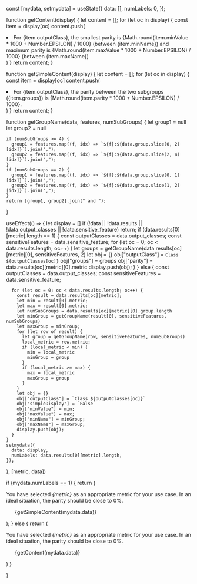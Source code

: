 
  const [mydata, setmydata] = useState({
    data: [],
    numLabels: 0,
  });

  function getContent(display) {
    let content = [];
    for (let oc in display) {
      const item = display[oc]
      content.push(<li>For {item.outputClass}, the smallest parity is {Math.round(item.minValue * 1000 + Number.EPSILON) / 1000} (between {item.minName}) and maximum parity is {Math.round(item.maxValue * 1000 + Number.EPSILON) / 1000} (between {item.maxName})</li>)
    }
    return content;
  }

  function getSimpleContent(display) {
    let content = [];
    for (let oc in display) {
      const item = display[oc]
      content.push(<li>For {item.outputClass}, the parity between the two subgroups ({item.groups}) is {Math.round(item.parity * 1000 + Number.EPSILON) / 1000}.</li>)
    }
    return content;
  }

  function getGroupName(data, features, numSubGroups) {
    let group1 = null
    let group2 = null
    
    if (numSubGroups >= 4) {
      group1 = features.map((f, idx) => `${f}:${data.group.slice(0, 2)[idx]}`).join(",");
      group2 = features.map((f, idx) => `${f}:${data.group.slice(2, 4)[idx]}`).join(",");
    }
    if (numSubGroups == 2) {
      group1 = features.map((f, idx) => `${f}:${data.group.slice(0, 1)[idx]}`).join(",");
      group2 = features.map((f, idx) => `${f}:${data.group.slice(1, 2)[idx]}`).join(",");
    }
    return [group1, group2].join(" and ");
  }

  useEffect(() => {
    let display = []
    if (!data || !data.results || !data.output_classes || !data.sensitive_feature)
      return;
    if (data.results[0][metric].length == 1) {
      const outputClasses = data.output_classes;
      const sensitiveFeatures = data.sensitive_feature;
      for (let oc = 0; oc < data.results.length; oc++) {
        let groups = getGroupName(data.results[oc][metric][0], sensitiveFeatures, 2)
        let obj = {}
        obj["outputClass"] = `Class ${outputClasses[oc]}`
        obj["groups"] = groups
        obj["parity"] = data.results[oc][metric][0].metric
        display.push(obj);
      }
    }
    else {
      const outputClasses = data.output_classes;
      const sensitiveFeatures = data.sensitive_feature;

      for (let oc = 0; oc < data.results.length; oc++) {
        const result = data.results[oc][metric];
        let min = result[0].metric;
        let max = result[0].metric;
        let numSubGroups = data.results[oc][metric][0].group.length
        let minGroup = getGroupName(result[0], sensitiveFeatures, numSubGroups)
        let maxGroup = minGroup;
        for (let row of result) {
          let group = getGroupName(row, sensitiveFeatures, numSubGroups)
          local_metric = row.metric;
          if (local_metric < min) {
            min = local_metric
            minGroup = group
          }
          if (local_metric >= max) {
            max = local_metric
            maxGroup = group
          }
        }
        let obj = {}
        obj["outputClass"] = `Class ${outputClasses[oc]}`
        obj["simpleDisplay"] = `False`
        obj["minValue"] = min;
        obj["maxValue"] = max;
        obj["minName"] = minGroup;
        obj["maxName"] = maxGroup;
        display.push(obj);
      }
    }
    setmydata({
      data: display,
      numLabels: data.results[0][metric].length,
    });
  }, [metric, data])

  if (mydata.numLabels == 1) {
    return (
      <div>
        <p>You have selected <i>{metric}</i> as an appropriate metric for your use case. In an ideal situation, the parity should be close to 0%.</p>
        <ul>{getSimpleContent(mydata.data)}</ul>
      </div>
    );
  }
  else {
    return (
      <div>
        <p>You have selected <i>{metric}</i> as an appropriate metric for your use case. In an ideal situation, the parity should be close to 0%.</p>
        <ul>{getContent(mydata.data)}</ul>
      </div>
    )
  }

}